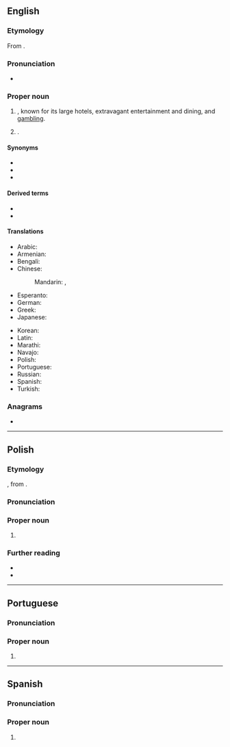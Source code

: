 ==English==
{{wikipedia}}

===Etymology===
From {{bor|en|es|[[las]] [[vega|vegas]]||the fertile meadows}}.

===Pronunciation===
* {{IPA|en|/lɑs ˈveɪɡəs/}}

===Proper noun===
{{en-proper noun|head=Las Vegas}}

# {{place|en|A desert <<city>>, the <<county seat>> of <<co/Clark County>>, <<s/Nevada>>, <<c/USA>>}}, known for its large hotels, extravagant entertainment and dining, and [[gambling]].
# {{place|en|city/county seat|co/San Miguel County|s/New Mexico|c/USA}}.

====Synonyms====
* {{l|en|Vegas}}
* {{l|en|Sin City}}
* {{l|en|The Strip}}

====Derived terms====
* {{l|en|Brisvegas}}
* {{l|en|Las Vegan}}

====Translations====
{{trans-top|city}}
* Arabic: {{t|ar|لَاس فِيغَاس|m|tr=las fīḡas}}
* Armenian: {{t+|hy|Լաս Վեգաս}}
* Bengali: {{t+|bn|লাস ভেগাস}}
* Chinese:
*: Mandarin: {{t+|cmn|拉斯維加斯|sc=Hani}}, {{t+|cmn|拉斯维加斯|tr=Lāsīwéijiāsī|sc=Hani}}
* Esperanto: {{t|eo|Lasvegaso}}
* German: {{t+|de|Las Vegas|n}}
* Greek: {{t+|el|Λας Βέγκας|n}}
* Japanese: {{t|ja|ラスベガス|tr=Rasubegasu}}
{{trans-mid}}
* Korean: {{t|ko|^라스베이거스}}
* Latin: {{t|la|Campi}}
* Marathi: {{t|mr|लास व्हेगस|n}}
* Navajo: {{t|nv|Naʼazhǫǫsh Hatsoh}}
* Polish: {{t+|pl|Las Vegas|n}}
* Portuguese: {{t|pt|Las Vegas|f}}
* Russian: {{t+|ru|Лас-Ве́гас|m}}
* Spanish: {{t+|es|Las Vegas|f-p}}
* Turkish: {{t|tr|Las Vegas}}
{{trans-bottom}}

===Anagrams===
* {{anagrams|en|a=aaeglssv|salvages}}

----

==Polish==
{{wp|lang=pl}}

===Etymology===
{{bor+|pl|en|Las Vegas}}, from {{der|pl|es|[[las]] [[vegas]]}}.

===Pronunciation===
{{pl-p|a=LL-Q809 (pol)-Olaf-Las Vegas.wav}}

===Proper noun===
{{pl-proper noun|n|indecl=yes}}

# {{place|pl|city|s/Nevada|c/United States|t1=Las Vegas}}

===Further reading===
* {{R:pl:WSJP}}
* {{R:PWN}}

----

==Portuguese==

===Pronunciation===
{{pt-IPA|Las Végas}}

===Proper noun===
{{pt-proper noun|f}}

# {{place|pt|city|s/Nevada|c/United States|t1=Las Vegas}}

----

==Spanish==

===Pronunciation===
{{es-IPA}}

===Proper noun===
{{es-proper noun|f|head={{l|es|las|Las}} {{l|es|vega|Vegas}}}}

# {{place|es|city|s/Nevada|c/United States|t1=Las Vegas}}